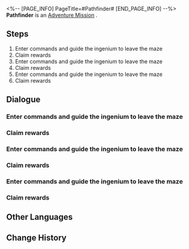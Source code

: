 <%-- [PAGE_INFO]
PageTitle=#Pathfinder#
[END_PAGE_INFO] --%>
{{Stub|Dialogue, characters, and location(s)}}
{{Mission Infobox
|id            = 4015402
|title         = 
|image         = Mission Pathfinder.png
|type          = Adventure
|event_name    = 
|chapter       = 
|requirements  = [[Adventure Mission]] ''[[Pathfinder]]'' completed
|summary       = <!--official mission summary from Fate's Atlas-->
|characters    = <!--characters that appear in this mission-->
|startLocation = <!--location as it intially appears on the mission screen-->
|world         = <!--i.e. Penacony-->
|area          = <!--i.e. A Child's Dream-->
|prev          = 
|next          = Pathfinder
|exp           = 
|credits       = 
|stellarJade   = 
|other         = 
}}
'''Pathfinder''' is an [[Adventure Mission]]<!--in [world]-->.

==Steps==
# Enter commands and guide the ingenium to leave the maze
# Claim rewards
# Enter commands and guide the ingenium to leave the maze
# Claim rewards
# Enter commands and guide the ingenium to leave the maze
# Claim rewards

<!--
==Gameplay Notes==

--><!--
==Trial Character==

-->
==Dialogue==
{{Stub Dialogue}}
===Enter commands and guide the ingenium to leave the maze===
{{Mission Description|type=adventure|location=<!--to be added-->|Unwilling to accept defeat, the Chess Ghost has prepared a new Pathfinder puzzle. It's time to make it acknowledge defeat gracefully.}}
{{Dialogue Start}}
:{{tx}}
{{Dialogue End}}

===Claim rewards===
{{Mission Description|type=adventure|location=<!--to be added-->|update|You provided the optimal solution with your superior intellect.<br />Claim your treasure chest reward next to the Chess Ghost.}}
{{Dialogue Start}}
:{{tx}}
{{Dialogue End}}

===Enter commands and guide the ingenium to leave the maze===
{{Mission Description|type=adventure|location=<!--to be added-->|update|Unwilling to accept defeat, the Chess Ghost has prepared a new Pathfinder puzzle. It's time to make it acknowledge defeat gracefully.}}
{{Dialogue Start}}
:{{tx}}
{{Dialogue End}}

===Claim rewards===
{{Mission Description|type=adventure|location=<!--to be added-->|update|You provided the optimal solution with your superior intellect.<br />Claim your treasure chest reward next to the Chess Ghost.}}
{{Dialogue Start}}
:{{tx}}
{{Dialogue End}}

===Enter commands and guide the ingenium to leave the maze===
{{Mission Description|type=adventure|location=<!--to be added-->|update|Unwilling to accept defeat, the Chess Ghost has prepared a new Pathfinder puzzle. It's time to make it acknowledge defeat gracefully.}}
{{Dialogue Start}}
:{{tx}}
{{Dialogue End}}

===Claim rewards===
{{Mission Description|type=adventure|location=<!--to be added-->|update|You provided the optimal solution with your superior intellect.<br />Claim your treasure chest reward next to the Chess Ghost.}}
{{Dialogue Start}}
:{{tx}}
{{Dialogue End}}

==Other Languages==
{{Other Languages
|en   = Pathfinder
|zhs  = 寻径指津
|zht  = 尋徑指津
|ja   = 尋径指路
|ko   = 길의 모색
|es   = Búsqueda de ruta
|fr   = Chemin de la destinée
|ru   = Первооткрыватель
|th   = เสาะแสวงแห่งวิถี
|vi   = Tìm Đường Chỉ Lối
|de   = Routenrätsel
|id   = Pathfinder
|pt   = Abre-Caminhos
}}

==Change History==
{{Change History|1.5}}

